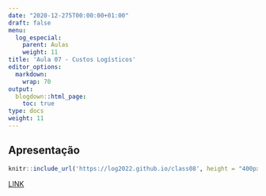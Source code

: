 ---
date: "2020-12-275T00:00:00+01:00"
draft: false
menu:
  log_especial:
    parent: Aulas
    weight: 11
title: 'Aula 07 - Custos Logísticos'
editor_options: 
  markdown: 
    wrap: 70
output: 
  blogdown::html_page:
    toc: true
type: docs
weight: 11
---

## Apresentação

```{r echo=FALSE, message=FALSE, warning=FALSE}
knitr::include_url('https://log2022.github.io/class08', height = "400px")
```

[LINK](https://log2022.github.io/class08)
